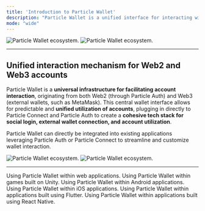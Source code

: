 ```yaml
---
title: 'Introduction to Particle Wallet'
description: "Particle Wallet is a unified interface for interacting with accounts from various origins (Particle Auth, external wallets, etc.)"
mode: "wide"
---
```


<img
  className="block dark:hidden"
  src="/api-reference/wallet/images/wallet.png"
  alt="Particle Wallet ecosystem."
/>
<img
  className="hidden dark:block"
  src="/api-reference/wallet/images/wallet.png"
  alt="Particle Wallet ecosystem."
/>

***

## Unified interaction mechanism for Web2 and Web3 accounts

Particle Wallet is a **universal infrastructure for facilitating account interaction**, originating from both Web2 (through Particle Auth) and Web3 (external wallets, such as MetaMask). This central wallet interface allows for predictable and **unified utilization of accounts**, plugging in directly to Particle Connect and Particle Auth to create a **cohesive tech stack for social login, external wallet connection, and account utilization**.

Particle Wallet can directly be integrated into existing applications leveraging Particle Auth or Particle Connect to streamline and customize wallet interaction.

<img
  className="block dark:hidden"
  src="/api-reference/wallet/images/ecosystem.png"
  alt="Particle Wallet ecosystem."
/>
<img
  className="hidden dark:block"
  src="/api-reference/wallet/images/ecosystem.png"
  alt="Particle Wallet ecosystem."
/>

***

<CardGroup cols={3}>
  <Card title="Web" href="wallet-web">
    Using Particle Wallet within web applications.
  </Card>
  <Card title="Unity SDK" href="wallet-unity">
    Using Particle Wallet within games built on Unity.
  </Card>
  <Card title="Android SDK" href="wallet-android">
    Using Particle Wallet within Android applications.
  </Card>
  <Card title="iOS SDK" href="wallet-ios">
    Using Particle Wallet within iOS applications.
  </Card>
  <Card title="Flutter SDK" href="wallet-flutter">
    Using Particle Wallet within applications built using Flutter.
  </Card>
  <Card title="React Native SDK" href="wallet-react-native">
    Using Particle Wallet within applications built using React Native.
  </Card>
</CardGroup>
